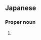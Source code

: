 ==Japanese==
{{ja-kanjitab|かん|はら|k2=ばら|yomi=k|r=y}}

===Proper noun===
{{ja-pos|かんばら|proper}}

# {{surname|lang=ja|sort=かんばら}}